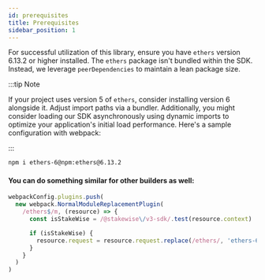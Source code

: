 ```yaml
---
id: prerequisites
title: Prerequisites
sidebar_position: 1
---
```


For successful utilization of this library, ensure you have `ethers` version 6.13.2 or higher installed. The `ethers` package isn't bundled within the SDK. Instead, we leverage `peerDependencies` to maintain a lean package size.

:::tip Note

If your project uses version 5 of `ethers`, consider installing version 6 alongside it. Adjust import paths via a bundler. Additionally, you might consider loading our SDK asynchronously using dynamic imports to optimize your application's initial load performance. Here's a sample configuration with webpack:

:::

```bash
npm i ethers-6@npm:ethers@6.13.2
```
#### You can do something similar for other builders as well:

```js
webpackConfig.plugins.push(
  new webpack.NormalModuleReplacementPlugin(
    /ethers$/m, (resource) => {
      const isStakeWise = /@stakewise\/v3-sdk/.test(resource.context)

      if (isStakeWise) {
        resource.request = resource.request.replace(/ethers/, 'ethers-6')
      }
    }
  )
)
```
